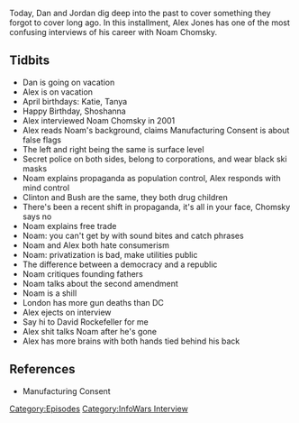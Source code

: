 {{DEFAULTSORT:
    #_EPISODE_0559:Noam Man's Land
}}{{Episode
    | title           = Noam Man's Land
    | caption         = [https://knowledgefight.libsyn.com/559-noam-mans-land Listen to this episode on Libsyn]
    | episodeNumber   = 559
    | length          = 01:22:33
    | airDate         = May 21, 2021
    | episodeType     = [[:Category:InfoWars Interview|InfoWars Interview]]
    | appearance      = [[Noam Chomsky]]
    | previousEpisode = [[558: May 8-9, 2003]]
    | nextEpisode     = [[560: May 12-13, 2003]]
}}

{{Stub}}

Today, Dan and Jordan dig deep into the past to cover something they forgot to cover long ago.  In this installment, Alex Jones has one of the most confusing interviews of his career with Noam Chomsky.

==Tidbits==

*Dan is going on vacation
*Alex is on vacation
*April birthdays: Katie, Tanya
*Happy Birthday, Shoshanna
*Alex interviewed Noam Chomsky in 2001
*Alex reads Noam's background, claims Manufacturing Consent is about false flags
*The left and right being the same is surface level
*Secret police on both sides, belong to corporations, and wear black ski masks
*Noam explains propaganda as population control, Alex responds with mind control
*Clinton and Bush are the same, they both drug children
*There's been a recent shift in propaganda, it's all in your face, Chomsky says no
*Noam explains free trade
*Noam: you can't get by with sound bites and catch phrases
*Noam and Alex both hate consumerism
*Noam: privatization is bad, make utilities public
*The difference between a democracy and a republic
*Noam critiques founding fathers
*Noam talks about the second amendment
*Noam is a shill
*London has more gun deaths than DC
*Alex ejects on interview
*Say hi to David Rockefeller for me
*Alex shit talks Noam after he's gone
*Alex has more brains with both hands tied behind his back

==References==

*Manufacturing Consent

[[Category:Episodes]]
[[Category:InfoWars Interview]]
